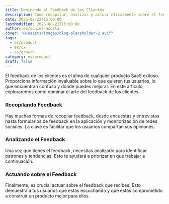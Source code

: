 ```yaml
---
title: Dominando el Feedback de los Clientes
description: Cómo recopilar, analizar y actuar eficazmente sobre el feedback de los clientes para construir un producto mejor.
date: 2025-08-22T15:00:00
lastModified: 2025-08-22T15:00:00
author: es/yuniel-acosta
cover: "@/assets/images/blog-placeholder-2.avif"
tags:
  - es/product
  - es/ux
  - es/growth
category: es/product
draft: false
---
```


El feedback de los clientes es el alma de cualquier producto SaaS exitoso. Proporciona información invaluable sobre lo que quieren tus usuarios, lo que encuentran confuso y dónde puedes mejorar. En este artículo, exploraremos cómo dominar el arte del feedback de los clientes.

### Recopilando Feedback

Hay muchas formas de recopilar feedback, desde encuestas y entrevistas hasta formularios de feedback en la aplicación y monitorización de redes sociales. La clave es facilitar que los usuarios compartan sus opiniones.

### Analizando el Feedback

Una vez que tienes el feedback, necesitas analizarlo para identificar patrones y tendencias. Esto te ayudará a priorizar en qué trabajar a continuación.

### Actuando sobre el Feedback

Finalmente, es crucial actuar sobre el feedback que recibes. Esto demuestra a tus usuarios que estás escuchando y que estás comprometido a construir un producto mejor para ellos.